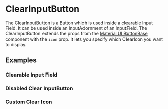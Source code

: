
<Meta title="Docs/Components/ClearInputButton" />

# ClearInputButton

The ClearInputButton is a Button which is used inside a clearable Input Field. It can be used inside an InputAdornment of an InputField.
The ClearInputButton extends the props from the [Material UI ButtonBase](https://mui.com/api/button-base/) component with the `icon` prop.
It lets you specify which ClearIcon you want to display.

<Canvas>
    <Story id="stories-components-clear-input-button-default--default" />
</Canvas>

## Examples

### Clearable Input Field

<Canvas>
    <Story id="stories-components-clear-input-button-clearable-input-field--clearable-input-field" />
</Canvas>

### Disabled Clear InputButton

<Canvas>
    <Story id="stories-components-clear-input-button-disabled--disabled" />
</Canvas>

### Custom Clear Icon

<Canvas>
    <Story id="stories-components-clear-input-button-custom-clear-icon--custom-clear-icon" />
</Canvas>
